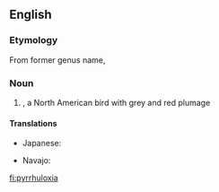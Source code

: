 {{also|Pyrrhuloxia}}
==English==
{{rfi|en}}
{{wikipedia}}
{{wikispecies|Cardinalis sinuatus}}

===Etymology===
From {{etyl|mul|en}} former genus name, {{m|mul|Pyrrhuloxia|}}

===Noun===
{{en-noun}}

# {{taxlink|Cardinalis sinuatus|species|noshow=1}}, a North American bird with grey and red plumage

====Translations====
{{trans-top|''Cardinalis sinuatus''}}
* Japanese: {{t|ja|ムネアカコウカンチョウ|tr=muneaka kōkanchō|sc=Jpan}}
{{trans-mid}}
* Navajo: {{t|nv|tááʼyaʼniiltʼóshiiłbáhígíí}}
{{trans-bottom}}

[[fi:pyrrhuloxia]]